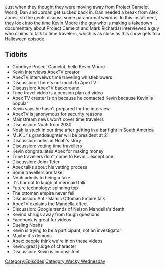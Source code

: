 {{DEFAULTSORT:
    #_EPISODE_0362:There Is No Mermaid
}}{{Episode
    | title           = There Is No Mermaid
    | caption         = [https://knowledgefight.libsyn.com/knowledge-fight-there-is-no-mermaid Listen to this episode on Libsyn]
    | episodeNumber   = 362
    | length          = 01:55:44
    | airDate         = October 30, 2019
    | episodeType     = [[:Category:Wacky Wednesday|Wacky Wednesday]]
    | appearance      = [[Kevin Moore]], [[Noah]], [[John Titor]]
    | oocDrop         = In the case of the Merman
    | previousEpisode = [[361: April 19, 2013]]
    | nextEpisode     = [[363: October 30, 2019]]
}}

{{Stub}}

Just when they thought they were moving away from Project Camelot World, Dan and Jordan get sucked back in. Dan needed a break from Alex Jones, so the gents discuss some paranormal weirdos. In this installment, they look into the time Kevin Moore (the guy who is making a takedown documentary about Project Camelot and Mark Richards) interviewed a guy who claims to talk to time travelers, which is as close as this show gets to a Halloween episode.

==Tidbits==

*Goodbye Project Camelot, hello Kevin Moore
*Kevin interviews ApexTV creator
*ApexTV interveiws time traveling whistleblowers
*Discussion: There's not much to ApexTV
*Discussion: ApexTV background
*Time travel video is a pension plan ad video
*Apex TV creater is on because he contacted Kevin because Kevin is popular
*Kevin says he hasn't prepared for the interview
*ApexTV is janonymous for security reasons
*Mainstream news won't cover time travelers
*Discussion: Noah from 2030
*Noah is stuck in our time after getting in a bar fight in South America
*MLK Jr's granddaughter will be president at 21
*Discussion: holes in Noah's story
*Discussion: vetting time travellers
*Kevin congratulates Apex for making money
*Time travellers don't come to Kevin... except one
*Discussion: John Teter
*Apex talks about his vetting process
*Some travellers are fake!
*Noah admits to being a fake
*It's har not to laugh at mermaid talk
*Future technology: spinning top
*The ottoman empire never fell
*Discussion: Anti-Islamic Ottoman Empire talk
*ApexTV explains the Mandella effect
*Discussion: Google trends of Nelson Mandella's death
*Kevind shrugs away from tough questions
*Facebook is great for videos
*Dueling Noahs
*Kevin is trying to be a participant, not an investigator
*Maybe it's demons
*Apex: people think we're in on these videos
*Kevin: great judge of character
*Discussion: Kevin is inconsistent

[[Category:Episodes]]
[[Category:Wacky Wednesday]]

